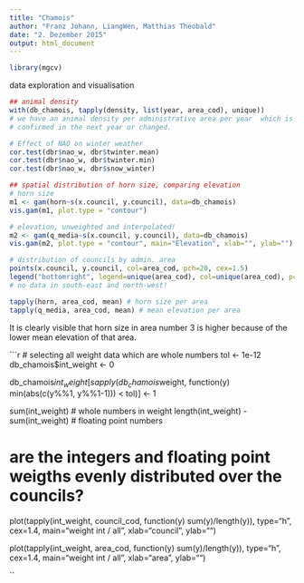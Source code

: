 ```yaml
---
title: "Chamois"
author: "Franz Johann, LiangWen, Matthias Theobald"
date: "2. Dezember 2015"
output: html_document
---
```


```r
library(mgcv)
```

data exploration and visualisation

```r
## animal density
with(db_chamois, tapply(density, list(year, area_cod), unique))
# we have an animal density per administrative area per year  which is then 
# confirmed in the next year or changed.
```

```r
# Effect of NAO on winter weather
cor.test(dbr$nao_w, dbr$twinter.mean)
cor.test(dbr$nao_w, dbr$twinter.min)
cor.test(dbr$nao_w, dbr$snow_winter)

```

```r
## spatial distribution of horn size, comparing elevation
# horn size
m1 <- gam(horn~s(x.council, y.council), data=db_chamois)
vis.gam(m1, plot.type = "contour")

# elevation, unweighted and interpolated!
m2 <- gam(q_media~s(x.council, y.council), data=db_chamois)
vis.gam(m2, plot.type = "contour", main="Elevation", xlab="", ylab="")

# distribution of councils by admin. area
points(x.council, y.council, col=area_cod, pch=20, cex=1.5)
legend("bottomright", legend=unique(area_cod), col=unique(area_cod), pch=20)
# no data in south-east and north-west!

tapply(horn, area_cod, mean) # horn size per area
tapply(q_media, area_cod, mean) # mean elevation per area
```

It is clearly visible that horn size in area number 3 is higher because of the lower mean elevation of that area.

```r
# selecting all weight data which are whole numbers
tol <- 1e-12
db_chamois$int_weight <- 0

db_chamois$int_weight[sapply(db_chamois$weight, function(y) min(abs(c(y%%1, y%%1-1))) < tol)] <- 1

sum(int_weight) # whole numbers in weight
length(int_weight) - sum(int_weight) # floating point numbers

# are the integers and floating point weigths evenly distributed over the councils?

plot(tapply(int_weight, council_cod, function(y) sum(y)/length(y)), type="h", cex=1.4,
    main="weight int / all", xlab="council", ylab="")

plot(tapply(int_weight, area_cod, function(y) sum(y)/length(y)), type="h", cex=1.4,
    main="weight int / all", xlab="area", ylab="")

``


